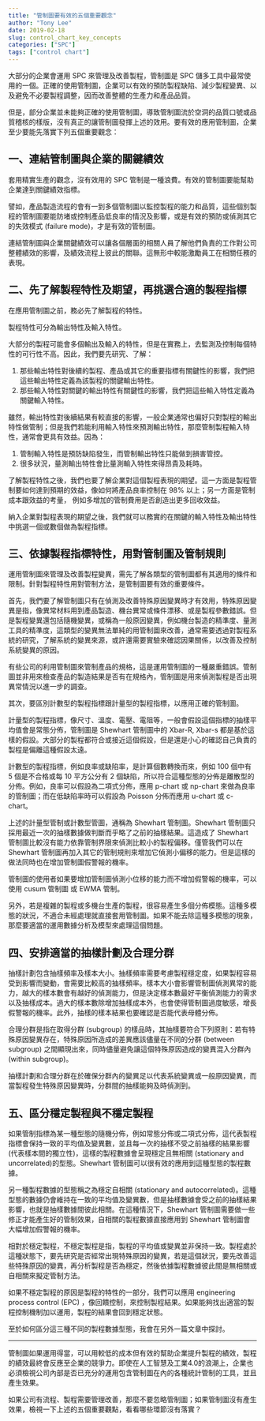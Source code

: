 ```yaml
---
title: "管制圖要有效的五個重要觀念"
author: "Tony Lee"
date: 2019-02-18
slug: control_chart_key_concepts
categories: ["SPC"]
tags: ["control chart"]
---
```


大部分的企業會運用 SPC 來管理及改善製程，管制圖是 SPC 儲多工具中最常使用的一個。正確的使用管制圖，企業可以有效的預防製程缺陷、減少製程變異、以及避免不必要製程調整，因而改善整體的生產力和產品品質。

但是，部分企業並未能夠正確的使用管制圖，導致管制圖流於空洞的品質口號或品質稽核的樣版，沒有真正的讓管制圖發揮上述的效用。要有效的應用管制圖，企業至少要能先落實下列五個重要觀念：

## 一、連結管制圖與企業的關鍵績效

套用精實生產的觀念，沒有效用的 SPC 管制是一種浪費。有效的管制圖要能幫助企業達到關鍵績效指標。

譬如，產品製造流程的會有一到多個管制圖以監控製程的能力和品質，這些個別製程的管制圖要能防堵或控制產品低良率的情況及影響，或是有效的預防或偵測其它的失效模式 (failure mode)，才是有效的管制圖。

連結管制圖與企業關鍵績效可以讓各個層面的相關人員了解他們負責的工作對公司整體績效的影響，及績效流程上彼此的關聯。這無形中較能激勵員工在相關任務的表現。

## 二、先了解製程特性及期望，再挑選合適的製程指標

在應用管制圖之前，務必先了解製程的特性。

製程特性可分為輸出特性及輸入特性。

大部分的製程可能會多個輸出及輸入的特性，但是在實務上，去監測及控制每個特性的可行性不高。因此，我們要先研究、了解：

1. 那些輸出特性對後續的製程、產品或其它的重要指標有關鍵性的影響，我們把這些輸出特性定義為該製程的關鍵輸出特性。
1. 那些輸入特性對關鍵的輸出特性有關鍵性的影響，我們把這些輸入特性定義為關鍵輸入特性。

雖然，輸出特性對後續結果有較直接的影響，一般企業通常也偏好只對製程的輸出特性做管制；但是我們若能利用輸入特性來預測輸出特性，那麼管制製程輸入特性，通常會更具有效益。因為：

1. 管制輸入特性是預防缺陷發生，而管制輸出特性只能做到損害管控。
1. 很多狀況，量測輸出特性會比量測輸入特性來得昂貴及耗時。

了解製程特性之後，我們也要了解企業對這個製程表現的期望。這一方面是製程管制要如何達到預期的效益，像如何將產品良率控制在 98% 以上；另一方面是管制成本跟效益的考量， 例如多增加的管制費用是否創造出更多回收效益。

納入企業對製程表現的期望之後，我們就可以務實的在關鍵的輸入特性及輸出特性中挑選一個或數個做為製程指標。

## 三、依據製程指標特性，用對管制圖及管制規則

運用管制圖來管理及改善製程變異，需先了解各類型的管制圖都有其適用的條件和限制。針對製程特性用對管制方法，是管制圖要有效的重要條件。

首先，我們要了解管制圖只有在偵測及改善特殊原因變異時才有效用，特殊原因變異是指，像異常材料用到產品製造、機台異常或條件漂移、或是製程參數錯誤。但是製程變異還包括隨機變異，或稱為一般原因變異，例如機台製造的精準度、量測工具的精準度，這類型的變異無法單純的用管制圖來改善，通常需要透過對製程系統的研究，了解系統的變異來源，或許還需要實驗來確認因果關係，以改善及控制系統變異的原因。

有些公司的利用管制圖來管制產品的規格，這是運用管制圖的一種嚴重錯誤。管制圖並非用來檢查產品的製造結果是否有在規格內，管制圖是用來偵測製程是否出現異常情況以進一步的調查。

其次，要區別計數型的製程指標跟計量型的製程指標，以應用正確的管制圖。

計量型的製程指標，像尺寸、溫度、電壓、電阻等，一般會假設這個指標的抽樣平均值會是常態分佈，管制圖是 Shewhart 管制圖中的 Xbar-R, Xbar-s 都是基於這樣的假設。大部分的製程都符合或接近這個假設，但是還是小心的確認自己負責的製程是偏離這種假設太遠。

計數型的製程指標，例如良率或缺陷率，是計算個數轉換而來，例如 100 個中有 5 個是不合格或每 10 平方公分有 2 個缺陷，所以符合這種型態的分佈是離散型的分佈。例如，良率可以假設為二項式分佈，應用 p-chart 或 np-chart 來做為良率的管制圖；而在低缺陷率時可以假設為 Poisson 分佈而應用 u-chart 或 c-chart。

上述的計量型管制或計數型管圖，通稱為 Shewhart 管制圖。Shewhart 管制圖只採用最近一次的抽樣數據做判斷而乎略了之前的抽樣結果。這造成了 Shewhart 管制圖比較沒有能力依靠管制界限來偵測比較小的製程偏移。僅管我們可以在 Shewhart 管制圖再加入其它的管制規則來增加它偵測小偏移的能力。但是這樣的做法同時也在增加管制圖假警報的機率。

管制圖的使用者如果要增加管制圖偵測小位移的能力而不增加假警報的機率，可以使用 cusum 管制圖 或 EWMA 管制。

另外，若是複雜的製程或多機台生產的製程，很容易產生多個分佈模態。這種多模態的狀況，不適合未經處理就直接套用管制圖。如果不能去除這種多模態的現象，那麼要適當的運用數據分析及模型來處理這個問題。

## 四、安排適當的抽樣計劃及合理分群

抽樣計劃包含抽樣頻率及樣本大小。抽樣頻率需要考慮製程穩定度，如果製程容易受到影響而變動，會需要比較高的抽樣頻率。樣本大小會影響管制圖偵測異常的能力，越大的樣本數會有越好的偵測能力，但是決定樣本數最好平衡偵測能力的需求以及抽樣成本。過大的樣本數除增加抽樣成本外，也會使得管制圖過度敏感，增長假警報的機率。此外，抽樣的樣本結果也要確認是否能代表母體分佈。

合理分群是指在取得分群 (subgroup) 的樣品時，其抽樣要符合下列原則：若有特殊原因變異存在，特殊原因所造成的差異應該儘量在不同的分群 (between subgroup) 之間顯現出來，同時儘量避免讓這個特殊原因造成的變異混入分群內 (within subgroup)。

抽樣計劃和合理分群在於確保分群內的變異足以代表系統變異或一般原因變異，而當製程發生特殊原因變異時，分群間的抽樣能夠及時偵測到。

## 五、區分穩定製程與不穩定製程
 
如果管制指標為某一種型態的隨機分佈，例如常態分佈或二項式分佈，這代表製程指標會保持一致的平均值及變異數，並且每一次的抽樣不受之前抽樣的結果影響(代表樣本間的獨立性)，這樣的製程數據會呈現穩定且無相關 (stationary and uncorrelated)的型態。Shewhart 管制圖可以很有效的應用到這種型態的製程數據。

另一種製程數據的型態稱之為穩定自相關 (stationary and autocorrelated)。這種型態的數據仍會維持在一致的平均值及變異數，但是抽樣數據會受之前的抽樣結果影響，也就是抽樣數據間彼此相關。在這種情況下，Shewhart 管制圖需要做一些修正才能產生好的管制效果，自相關的製程數據直接應用到 Shewhart 管制圖會大幅增加假警報的機率。

相對於穩定製程，不穩定製程是指，製程的平均值或變異並非保持一致。製程處於這種狀態下，要先研究是否經常出現特殊原因的變異，若是這個狀況，要先改善這些特殊原因的變異，再分析製程是否為穩定，然後依據製程數據彼此間是無相關或自相關來擬定管制方法。

如果不穩定製程的原因是製程的特性的一部分，我們可以應用 engineering process control (EPC) ，像回饋控制，來控制製程結果。如果能夠找出適當的製程控制機制加以運用，製程的結果會回到穩定狀態。

至於如何區分這三種不同的製程數據型態，我會在另外一篇文章中探討。

<hr class= "hr-end">

管制圖如果運用得當，可以用較低的成本但有效的幫助企業提升製程的績效，製程的績效最終會反應至企業的競爭力。即使在人工智慧及工業4.0的浪潮上，企業也必須檢視公司內部是否已充分的運用包含管制圖在內的各種統計管制的工具，並且產生效果。

如果公司有流程、製程需要管理改善，那麼不要忽略管制圖；如果管制圖沒有產生效果，檢視一下上述的五個重要觀點，看看哪些環節沒有落實？
